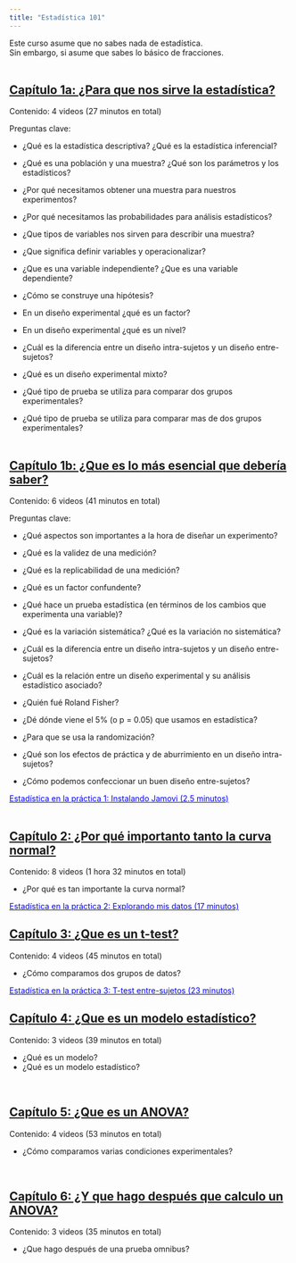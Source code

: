 ```yaml
---
title: "Estadística 101"
---
```


Este curso asume que no sabes nada de estadística.<br/>
Sin embargo, si asume que sabes lo básico de fracciones.<br/><br/>


## <a href="https://www.youtube.com/playlist?list=PLzyW6TZJNgGaCt1fDe0vl-pBt_Y4A0uaU" target="_blank">Capítulo 1a: ¿Para que nos sirve la estadística?</a>

Contenido: 4 videos (27 minutos en total)

Preguntas clave:

- ¿Qué es la estadística descriptiva? ¿Qué es la estadística inferencial?
- ¿Qué es una población y una muestra? ¿Qué son los parámetros y los estadísticos?
- ¿Por qué necesitamos obtener una muestra para nuestros experimentos?
- ¿Por qué necesitamos las probabilidades para análisis estadísticos?

- ¿Que tipos de variables nos sirven para describir una muestra?
- ¿Que significa definir variables y operacionalizar?
- ¿Que es una variable independiente? ¿Que es una variable dependiente?
- ¿Cómo se construye una hipótesis?

- En un diseño experimental ¿qué es un factor?
- En un diseño experimental ¿qué es un nivel?
- ¿Cuál es la diferencia entre un diseño intra-sujetos y un diseño entre-sujetos?
- ¿Qué es un diseño experimental mixto?
- ¿Qué tipo de prueba se utiliza para comparar dos grupos experimentales?
- ¿Qué tipo de prueba se utiliza para comparar mas de dos grupos experimentales?
<br/><br/>

## <a href="https://www.youtube.com/playlist?list=PLzyW6TZJNgGZdIZuvGySMRfKq2r1UKnCg" target="_blank">Capítulo 1b: ¿Que es lo más esencial que debería saber?</a>

Contenido: 6 videos (41 minutos en total)

Preguntas clave:

- ¿Qué aspectos son importantes a la hora de diseñar un experimento?
- ¿Qué es la validez de una medición?
- ¿Qué es la replicabilidad de una medición?
- ¿Qué es un factor confundente?

- ¿Qué hace un prueba estadística (en términos de los cambios que experimenta una variable)?
- ¿Qué es la variación sistemática? ¿Qué es la variación no sistemática?

- ¿Cuál es la diferencia entre un diseño intra-sujetos y un diseño entre-sujetos?
- ¿Cuál es la relación entre un diseño experimental y su análisis estadístico asociado?

- ¿Quién fué Roland Fisher?
- ¿Dé dónde viene el 5% (o p = 0.05) que usamos en estadística?

- ¿Para que se usa la randomización?
- ¿Qué son los efectos de práctica y de aburrimiento en un diseño intra-sujetos?
- ¿Cómo podemos confeccionar un buen diseño entre-sujetos?

<a href="https://www.youtube.com/watch?v=K0djrU94yvg&ab_channel=Jos%C3%A9LuisBlues" target="_blank"><span style="color:blue">Estadística en la práctica 1: Instalando Jamovi (2.5 minutos)</span></a>
<br/><br/>

## <a href="https://www.youtube.com/playlist?list=PLzyW6TZJNgGYNH1thjd8KkRyr-JVPzvR3" target="_blank">Capítulo 2: ¿Por qué importanto tanto la curva normal?</a>

Contenido: 8 videos (1 hora 32 minutos en total)

- ¿Por qué es tan importante la curva normal?

<a href="https://www.youtube.com/watch?v=1DaF6lau7hA&ab_channel=Jos%C3%A9LuisBlues" target="_blank"><span style="color:blue">Estadística en la práctica 2: Explorando mis datos (17 minutos)</span></a>

## <a href="https://www.youtube.com/playlist?list=PLzyW6TZJNgGbZKFJCnsK8Sxd840FatDm-" target="_blank">Capítulo 3: ¿Que es un t-test?</a>

Contenido: 4 videos (45 minutos en total)

- ¿Cómo comparamos dos grupos de datos?

<a href="https://www.youtube.com/watch?v=-XgeZ-cAtEc&ab_channel=Jos%C3%A9LuisBlues" target="_blank"><span style="color:blue">Estadística en la práctica 3: T-test entre-sujetos (23 minutos)</span></a>

## <a href="https://www.youtube.com/playlist?list=PLzyW6TZJNgGaAEQlidg92YdaCvYBCWoSj" target="_blank">Capítulo 4: ¿Que es un modelo estadístico?</a>

Contenido: 3 videos (39 minutos en total)

- ¿Qué es un modelo?
- ¿Qué es un modelo estadístico?

<br/>

## <a href="https://www.youtube.com/playlist?list=PLzyW6TZJNgGaJHRDX7kGcfA659l8FMRAO" target="_blank">Capítulo 5: ¿Que es un ANOVA?</a>

Contenido: 4 videos (53 minutos en total)

- ¿Cómo comparamos varias condiciones experimentales?

<br/>

## <a href="https://www.youtube.com/playlist?list=PLzyW6TZJNgGaIAxM2bxJVkNDbKs5KnaId" target="_blank">Capítulo 6: ¿Y que hago después que calculo un ANOVA?</a>

Contenido: 3 videos (35 minutos en total)

- ¿Que hago después de una prueba omnibus?

